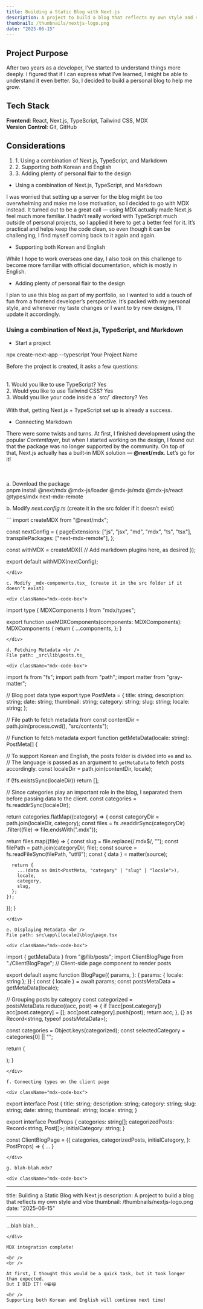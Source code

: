 ```yaml
---
title: Building a Static Blog with Next.js
description: A project to build a blog that reflects my own style and vibe
thumbnail: /thumbnails/nextjs-logo.png
date: "2025-06-15"
---
```


## Project Purpose

After two years as a developer, I’ve started to understand things more deeply. I figured that if I can express what I’ve learned, I might be able to understand it even better. So, I decided to build a personal blog to help me grow.

<div className="bar" />

## Tech Stack

**Frontend**: React, Next.js, TypeScript, Tailwind CSS, MDX <br />
**Version Control**: Git, GitHub

<div className="bar" />

## Considerations

<ol>
  <li>1. Using a combination of Next.js, TypeScript, and Markdown</li>
  <li>2. Supporting both Korean and English</li>
  <li>3. Adding plenty of personal flair to the design</li>
</ol>

- Using a combination of Next.js, TypeScript, and Markdown

<div>
  I was worried that setting up a server for the blog might be too overwhelming
  and make me lose motivation, so I decided to go with MDX instead. It turned
  out to be a great call — using MDX actually made Next.js feel much more
  familiar. I hadn’t really worked with TypeScript much outside of personal
  projects, so I applied it here to get a better feel for it. It’s practical and
  helps keep the code clean, so even though it can be challenging, I find myself
  coming back to it again and again.
</div>

- Supporting both Korean and English

<div>
  While I hope to work overseas one day, I also took on this challenge to become
  more familiar with official documentation, which is mostly in English.
</div>

- Adding plenty of personal flair to the design

<div>
  I plan to use this blog as part of my portfolio, so I wanted to add a touch of
  fun from a frontend developer’s perspective. It’s packed with my personal
  style, and whenever my taste changes or I want to try new designs, I’ll update
  it accordingly.
</div>

<div className="bar" />

### Using a combination of Next.js, TypeScript, and Markdown

- Start a project

<div></div>
<div className="mdx-code-box">
  npx create-next-app --typescript Your Project Name
</div>

Before the project is created, it asks a few questions:

<br />
<div>1. Would you like to use TypeScript? Yes</div>
<div>2. Would you like to use Tailwind CSS? Yes</div>
<div>3. Would you like your code inside a `src/` directory? Yes</div>
<br />
With that, getting Next.js + TypeScript set up is already a success.

- Connecting Markdown

There were some twists and turns. At first, I finished development using the popular _Contentlayer_, but when I started working on the design, I found out that the package was no longer supported by the community.
On top of that, Next.js actually has a built-in MDX solution — **@next/mdx**.
Let’s go for it!

<br />
<br />
a. Download the package

<div className="mdx-code-box">
  pnpm install @next/mdx @mdx-js/loader @mdx-js/mdx @mdx-js/react @types/mdx
  next-mdx-remote
</div>

b. Modify _next.config.ts_ (create it in the src folder if it doesn’t exist)

<div className="mdx-code-box">
```
import createMDX from "@next/mdx";

const nextConfig = {
pageExtensions: ["js", "jsx", "md", "mdx", "ts", "tsx"],
transpilePackages: ["next-mdx-remote"],
};

const withMDX = createMDX({
// Add markdown plugins here, as desired
});

export default withMDX(nextConfig);
```
</div>

c. Modify _mdx-components.tsx_ (create it in the src folder if it doesn’t exist)

<div className="mdx-code-box">
```
import type { MDXComponents } from "mdx/types";

export function useMDXComponents(components: MDXComponents): MDXComponents {
  return {
    ...components,
  };
}
```
</div>

d. Fetching Metadata <br />
File path: _src\lib\posts.ts_

<div className="mdx-code-box">
```
import fs from "fs";
import path from "path";
import matter from "gray-matter";

// Blog post data type
export type PostMeta = {
title: string;
description: string;
date: string;
thumbnail: string;
category: string;
slug: string;
locale: string;
};

// File path to fetch metadata from
const contentDir = path.join(process.cwd(), "src/contents");

// Function to fetch metadata
export function getMetaData(locale: string): PostMeta[] {

// To support Korean and English, the posts folder is divided into `en` and `ko`.
// The language is passed as an argument to `getMetaData` to fetch posts accordingly.
const localeDir = path.join(contentDir, locale);

if (!fs.existsSync(localeDir)) return [];

// Since categories play an important role in the blog, I separated them before passing data to the client.
const categories = fs.readdirSync(localeDir);

return categories.flatMap((category) => {
const categoryDir = path.join(localeDir, category);
const files = fs
.readdirSync(categoryDir)
.filter((file) => file.endsWith(".mdx"));

return files.map((file) => {
const slug = file.replace(/\.mdx$/, "");
const filePath = path.join(categoryDir, file);
const source = fs.readFileSync(filePath, "utf8");
const { data } = matter(source);

      return {
        ...(data as Omit<PostMeta, "category" | "slug" | "locale">),
        locale,
        category,
        slug,
      };
    });

});
}

```
</div>

e. Displaying Metadata <br />
File path: src\app\[locale]\blog\page.tsx

<div className="mdx-code-box">
```

import { getMetaData } from "@/lib/posts";
import ClientBlogPage from "./ClientBlogPage"; // Client-side page component to render posts

export default async function BlogPage({
  params,
}: {
  params: { locale: string };
}) {
  const { locale } = await params;
  const postsMetaData = getMetaData(locale);

// Grouping posts by category
const categorized = postsMetaData.reduce((acc, post) => {
if (!acc[post.category]) acc[post.category] = [];
acc[post.category].push(post);
return acc;
}, {} as Record<string, typeof postsMetaData>);

const categories = Object.keys(categorized);
const selectedCategory = categories[0] || "";

return (

<ClientBlogPage
  categories={categories}
  categorizedPosts={categorized}
  initialCategory={selectedCategory}
/>
); }

```
</div>

f. Connecting types on the client page

<div className="mdx-code-box">
```

export interface Post {
  title: string;
  description: string;
  category: string;
  slug: string;
  date: string;
  thumbnail: string;
  locale: string;
}

export interface PostProps {
  categories: string[];
  categorizedPosts: Record<string, Post[]>;
  initialCategory: string;
}

const ClientBlogPage = ({
categories,
categorizedPosts,
initialCategory,
}: PostProps) => {
...
}

```
</div>

g. blah-blah.mdx?

<div className="mdx-code-box">
```

---

title: Building a Static Blog with Next.js
description: A project to build a blog that reflects my own style and vibe
thumbnail: /thumbnails/nextjs-logo.png
date: "2025-06-15"

---

...blah blah...

```
</div>

MDX integration complete!

<br />
<br />

At first, I thought this would be a quick task, but it took longer than expected.
But I DID IT! ☺️😁😄

<br />
Supporting both Korean and English will continue next time!
```

